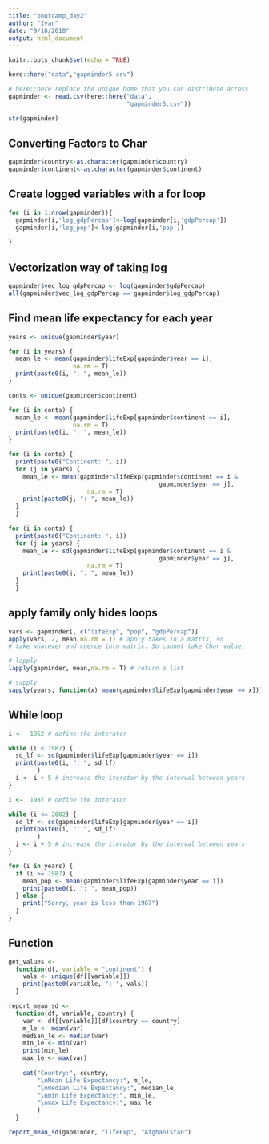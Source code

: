 ```yaml
---
title: "bootcamp_day2"
author: "Ivan"
date: "9/18/2018"
output: html_document
---
```


```r
knitr::opts_chunk$set(echo = TRUE)
```

```r
here::here("data","gapminder5.csv")

# here::here replace the unique home that you can distribute across
gapminder <- read.csv(here::here("data",
                                 "gapminder5.csv"))
```

```r
str(gapminder)
```

## Converting Factors to Char

```r
gapminder$country<-as.character(gapminder$country)
gapminder$continent<-as.character(gapminder$continent)

```

## Create logged variables with a for loop
```r
for (i in 1:nrow(gapminder)){
  gapminder[i,'log_gdpPercap']<-log(gapminder[i,'gdpPercap'])
  gapminder[i,'log_pop']<-log(gapminder[i,'pop'])
  
}

```

## Vectorization way of taking log
```r
gapminder$vec_log_gdpPercap <- log(gapminder$gdpPercap)
all(gapminder$vec_log_gdpPercap == gapminder$log_gdpPercap)

```

## Find mean life expectancy for each year
```r

years <- unique(gapminder$year)

for (i in years) {
  mean_le <- mean(gapminder$lifeExp[gapminder$year == i], 
                  na.rm = T)
  print(paste0(i, ": ", mean_le))
}

```

```r
conts <- unique(gapminder$continent)

for (i in conts) {
  mean_le <- mean(gapminder$lifeExp[gapminder$continent == i], 
                  na.rm = T)
  print(paste0(i, ": ", mean_le))
}

```

```r
for (i in conts) {
  print(paste0("Continent: ", i))
  for (j in years) {
    mean_le <- mean(gapminder$lifeExp[gapminder$continent == i & 
                                          gapminder$year == j], 
                      na.rm = T)
    print(paste0(j, ": ", mean_le))
  }
  }


```

```r
for (i in conts) {
  print(paste0("Continent: ", i))
  for (j in years) {
    mean_le <- sd(gapminder$lifeExp[gapminder$continent == i & 
                                          gapminder$year == j], 
                      na.rm = T)
    print(paste0(j, ": ", mean_le))
  }
  }


```

## apply family only hides loops
```r
vars <- gapminder[, c("lifeExp", "pop", "gdpPercap")]
apply(vars, 2, mean,na.rm = T) # apply takes in a matrix, so 
# take whatever and coerce into matrix. So cannot take Char value.

# lapply
lapply(gapminder, mean,na.rm = T) # return a list

# sapply
sapply(years, function(x) mean(gapminder$lifeExp[gapminder$year == x])) # unlist lapply


```

## While loop
```r
i <-  1952 # define the interator

while (i < 1987) {
  sd_lf <- sd(gapminder$lifeExp[gapminder$year == i])
  print(paste0(i, ": ", sd_lf)
        )
  i <- i + 5 # increase the iterator by the interval between years
}

```

```r
i <-  1987 # define the interator

while (i <= 2002) {
  sd_lf <- sd(gapminder$lifeExp[gapminder$year == i])
  print(paste0(i, ": ", sd_lf)
        )
  i <- i + 5 # increase the iterator by the interval between years
}

```


```r
for (i in years) {
  if (i >= 1987) {
    mean_pop <- mean(gapminder$lifeExp[gapminder$year == i])
    print(paste0(i, ": ", mean_pop))
  } else {
    print("Sorry, year is less than 1987")
  }
}


```

## Function
```r
get_values <-
  function(df, variable = "continent") {
    vals <- unique(df[[variable]])
    print(paste0(variable, ": ", vals))
  }


```

```r

report_mean_sd <- 
  function(df, variable, country) {
    var <- df[[variable]][df$country == country]
    m_le <- mean(var)
    median_le <- median(var)
    min_le <- min(var)
    print(min_le)
    max_le <- max(var)
    
    cat("Country:", country, 
        "\nMean Life Expectancy:", m_le,
        "\nmedian Life Expectancy:", median_le,
        "\nmin Life Expectancy:", min_le,
        "\nmax Life Expectancy:", max_le
        )
  }

report_mean_sd(gapminder, "lifeExp", "Afghanistan")


```







